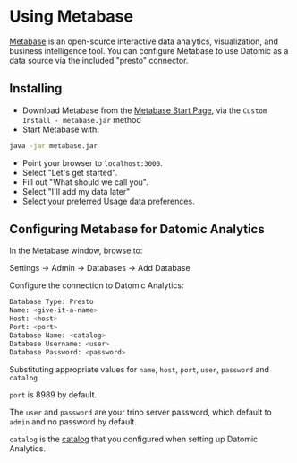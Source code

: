 Using Metabase
==============

[Metabase](https://www.metabase.com/) is an open-source interactive data analytics, visualization, and business intelligence tool. You can configure Metabase to use Datomic as a data source via the included "presto" connector.

Installing
----------

- Download Metabase from the [Metabase Start Page](https://www.metabase.com/start/), via the `Custom Install - metabase.jar` method
- Start Metabase with:

```sh
java -jar metabase.jar
```



- Point your browser to `localhost:3000`.
- Select "Let's get started".
- Fill out "What should we call you".
- Select "I'll add my data later"
- Select your preferred Usage data preferences.





Configuring Metabase for Datomic Analytics
------------------------------------------

In the Metabase window, browse to:

Settings → Admin → Databases → Add Database

Configure the connection to Datomic Analytics:

```sh
Database Type: Presto
Name: <give-it-a-name>
Host: <host>
Port: <port>
Database Name: <catalog>
Database Username: <user>
Database Password: <password>
```



Substituting appropriate values for `name`, `host`, `port`, `user`, `password` and `catalog`

`port` is 8989 by default.

The `user` and `password` are your trino server password, which default to `admin` and no password by default.

`catalog` is the [catalog](analytics-configuring.html#connections) that you configured when setting up Datomic Analytics.